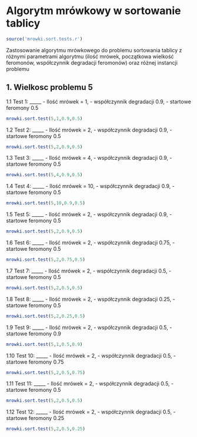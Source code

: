 Algorytm mrówkowy w sortowanie tablicy
========================================================
```r
source('mrowki.sort.tests.r')
```
Zastosowanie algorytmu mrówkowego do problemu sortowania tablicy z różnymi parametrami algorytmu (ilość mrówek, początkowa wielkość feromonów, współczynnik degradacji feromonów) oraz różnej instancji problemu



1. Wielkosc problemu 5
----------

1.1 Test 1: 
_____
  - Ilość mrówek = 1, 
  - współczynnik degradacji 0.9,
  - startowe feromony 0.5

```r
mrowki.sort.test(5,1,0.9,0.5)
```

1.2 Test 2: 
_____
  - Ilość mrówek = 2, 
  - współczynnik degradacji 0.9,
  - startowe feromony 0.5

```r
mrowki.sort.test(5,2,0.9,0.5)
```

1.3 Test 3: 
_____
  - Ilość mrówek = 4, 
  - współczynnik degradacji 0.9,
  - startowe feromony 0.5

```r
mrowki.sort.test(5,4,0.9,0.5)
```

1.4 Test 4: 
_____
  - Ilość mrówek = 10, 
  - współczynnik degradacji 0.9,
  - startowe feromony 0.5

```r
mrowki.sort.test(5,10,0.9,0.5)
```

1.5 Test 5: 
_____
  - Ilość mrówek = 2, 
  - współczynnik degradacji 0.9,
  - startowe feromony 0.5

```r
mrowki.sort.test(5,2,0.9,0.5)
```

1.6 Test 6: 
_____
  - Ilość mrówek = 2, 
  - współczynnik degradacji 0.75,
  - startowe feromony 0.5

```r
mrowki.sort.test(5,2,0.75,0.5)
```

1.7 Test 7: 
_____
  - Ilość mrówek = 2, 
  - współczynnik degradacji 0.5,
  - startowe feromony 0.5

```r
mrowki.sort.test(5,2,0.5,0.5)
```

1.8 Test 8: 
_____
  - Ilość mrówek = 2, 
  - współczynnik degradacji 0.25,
  - startowe feromony 0.5

```r
mrowki.sort.test(5,2,0.25,0.5)
```

1.9 Test 9: 
_____
  - Ilość mrówek = 2, 
  - współczynnik degradacji 0.5,
  - startowe feromony 0.9

```r
mrowki.sort.test(5,1,0.5,0.9)
```

1.10 Test 10: 
_____
  - Ilość mrówek = 2, 
  - współczynnik degradacji 0.5,
  - startowe feromony 0.75

```r
mrowki.sort.test(5,2,0.5,0.75)
```

1.11 Test 11: 
_____
  - Ilość mrówek = 2, 
  - współczynnik degradacji 0.5,
  - startowe feromony 0.5

```r
mrowki.sort.test(5,2,0.5,0.5)
```

1.12 Test 12: 
_____
  - Ilość mrówek = 2, 
  - współczynnik degradacji 0.5,
  - startowe feromony 0.25

```r
mrowki.sort.test(5,2,0.5,0.25)
```

